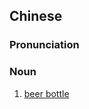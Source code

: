 ==Chinese==
{{zh-forms|type=21}}

===Pronunciation===
{{zh-pron
|m=píjiǔpíng,er=y
|cat=n
}}

===Noun===
{{zh-noun}}

# [[beer bottle]]